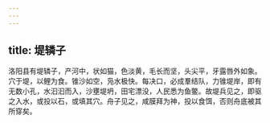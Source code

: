 ```yaml
---
---
---
```

title: 堤辚子
---



洛阳县有堤辚子，产河中，状如猫，色淡黄，毛长而坚，头尖平，牙露唇外如象。穴于堤，以鲤为食。锥沙如空，凫水极快。每决口，必成羣结队，力锥堤岸，即有无数小孔，水汩汩而入，沙壅堤坍，田宅漂没，人民悉为鱼鳖。故堤兵见之，即驱之入水，或投以石，或填其穴。舟子见之，咸膜拜为神，投以食饵，否则舟底被其所穿矣。